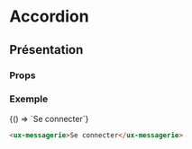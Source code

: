 

# Accordion

<Meta title="Components|Navigations/Messagerie" />

## Présentation

### Props

<Props of="ux-messagerie" />

### Exemple

<Preview withSource="none" withToolbar>
  <Story name="messagerie" height="260px">
    {() => `<ux-messagerie>Se connecter</ux-messagerie>`}
  </Story>
</Preview>

```html
<ux-messagerie>Se connecter</ux-messagerie>
```

